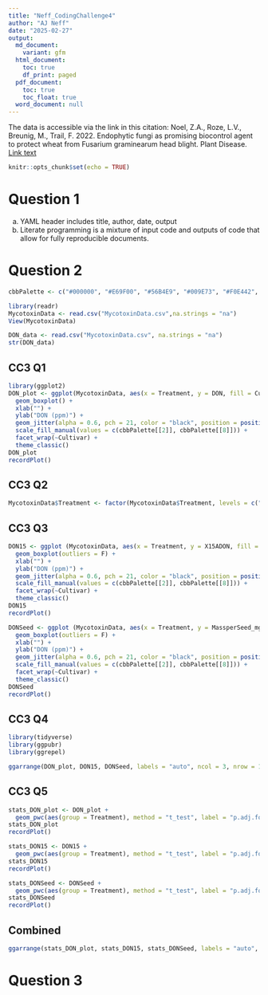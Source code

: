 ```yaml
---
title: "Neff_CodingChallenge4"
author: "AJ Neff"
date: "2025-02-27"
output:
  md_document:
    variant: gfm
  html_document:
    toc: true
    df_print: paged
  pdf_document:
    toc: true
    toc_float: true
  word_document: null
---
```


The data is accessible via the link in this citation:
Noel, Z.A., Roze, L.V., Breunig, M., Trail, F. 2022. Endophytic fungi as promising biocontrol agent to protect wheat from Fusarium graminearum head blight. Plant Disease. 
[Link text](https://doi.org/10.1094/PDIS-06-21-1253-RE)

```r
knitr::opts_chunk$set(echo = TRUE)
```

# Question 1
a. YAML header includes title, author, date, output
b. Literate programming is a mixture of input code and outputs of code that allow for fully reproducible documents.

# Question 2

```r
cbbPalette <- c("#000000", "#E69F00", "#56B4E9", "#009E73", "#F0E442", "#0072B2", "#D55E00", "#CC79A7")
```

```r
library(readr)
MycotoxinData <- read.csv("MycotoxinData.csv",na.strings = "na")
View(MycotoxinData)
```

```r
DON_data <- read.csv("MycotoxinData.csv", na.strings = "na")
str(DON_data)
```

## CC3 Q1
```r
library(ggplot2)
DON_plot <- ggplot(MycotoxinData, aes(x = Treatment, y = DON, fill = Cultivar)) +
  geom_boxplot() +
  xlab("") +
  ylab("DON (ppm)") +
  geom_jitter(alpha = 0.6, pch = 21, color = "black", position = position_jitterdodge()) +
  scale_fill_manual(values = c(cbbPalette[[2]], cbbPalette[[8]])) +
  facet_wrap(~Cultivar) + 
  theme_classic()
DON_plot
recordPlot()
```

## CC3 Q2
```r
MycotoxinData$Treatment <- factor(MycotoxinData$Treatment, levels = c("NTC", "Fg", "Fg + 37", "Fg + 40", "Fg + 70"))
```

## CC3 Q3
```r
DON15 <- ggplot (MycotoxinData, aes(x = Treatment, y = X15ADON, fill = Cultivar)) +
  geom_boxplot(outliers = F) +
  xlab("") +
  ylab("DON (ppm)") +
  geom_jitter(alpha = 0.6, pch = 21, color = "black", position = position_jitterdodge()) +
  scale_fill_manual(values = c(cbbPalette[[2]], cbbPalette[[8]])) +
  facet_wrap(~Cultivar) + 
  theme_classic()
DON15
recordPlot()
```

```r
DONSeed <- ggplot (MycotoxinData, aes(x = Treatment, y = MassperSeed_mg, fill = Cultivar)) +
  geom_boxplot(outliers = F) +
  xlab("") +
  ylab("DON (ppm)") +
  geom_jitter(alpha = 0.6, pch = 21, color = "black", position = position_jitterdodge()) +
  scale_fill_manual(values = c(cbbPalette[[2]], cbbPalette[[8]])) +
  facet_wrap(~Cultivar) + 
  theme_classic()
DONSeed
recordPlot()
```

## CC3 Q4
```r
library(tidyverse)
library(ggpubr)
library(ggrepel)
```

```r
ggarrange(DON_plot, DON15, DONSeed, labels = "auto", ncol = 3, nrow = 1, common.legend = T)
```

## CC3 Q5
```r
stats_DON_plot <- DON_plot +
  geom_pwc(aes(group = Treatment), method = "t_test", label = "p.adj.format")
stats_DON_plot
recordPlot()
```

```r
stats_DON15 <- DON15 +
  geom_pwc(aes(group = Treatment), method = "t_test", label = "p.adj.format")
stats_DON15
recordPlot()
```

```r
stats_DONSeed <- DONSeed +
  geom_pwc(aes(group = Treatment), method = "t_test", label = "p.adj.format")
stats_DONSeed
recordPlot()
```

## Combined
```r
ggarrange(stats_DON_plot, stats_DON15, stats_DONSeed, labels = "auto", ncol = 3, nrow = 1, common.legend = T)
```

# Question 3

